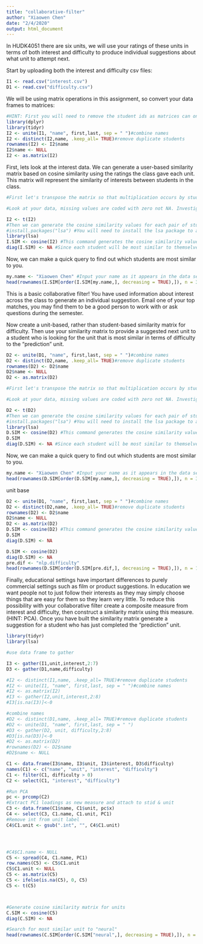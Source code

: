 ```yaml
---
title: "collaborative-filter"
author: "Xiaowen Chen"
date: "2/4/2020"
output: html_document
---
```


In HUDK4051 there are six units, we will use your ratings of these units in terms of both interest and difficulty to produce individual suggestions about what unit to attempt next.

Start by uploading both the interest and difficulty csv files:
```r
I1 <- read.csv("interest.csv")
D1 <- read.csv("difficulty.csv")
```

We will be using matrix operations in this assignment, so convert your data frames to matrices:
```r
#HINT: First you will need to remove the student ids as matrices can only contain one data type. You will then need to rename your row names with the student ids.
library(dplyr)
library(tidyr)
I2 <- unite(I1, "name", first,last, sep = " ")#combine names
I2 <- distinct(I2,name, .keep_all= TRUE)#remove duplicate students
rownames(I2) <- I2$name
I2$name <- NULL
I2 <- as.matrix(I2)


```

First, lets look at the interest data. We can generate a user-based similarity matrix based on cosine similarity using the ratings the class gave each unit. This matrix will represent the similarity of interests between students in the class.
```r
#First let's transpose the matrix so that multiplication occurs by students rather than units.

#Look at your data, missing values are coded with zero not NA. Investigate cosine similarity and decide whether your missing values should be coded with zeros or NAs. Explain your choice.

I2 <- t(I2)
#Then we can generate the cosine similarity values for each pair of students
#install.packages("lsa") #You will need to install the lsa package to access the cosine command.
library(lsa)
I.SIM <- cosine(I2) #This command generates the cosine similarity values as a new matrix. Click on I.SIM in the Global Environment pane to see what it looks like.
diag(I.SIM) <- NA #Since each student will be most similar to themselves we want to remove that information
```

Now, we can make a quick query to find out which students are most similar to you. 
```r
my.name <- "Xiaowen Chen" #Input your name as it appears in the data set
head(rownames(I.SIM[order(I.SIM[my.name,], decreasing = TRUE),]), n = 3) #This code orders the column of the matrix corresponding to your name according to similarity and returns the top two UNI ids for the students who's interests are most similar to yours
```

This is a basic collaborative filter! You have used information about interest across the class to generate an individual suggestion. Email one of your top matches, you may find them to be a good person to work with or ask questions during the semester.

Now create a unit-based, rather than student-based similarity matrix for difficulty. Then use your similarity matrix to provide a suggested next unit to a student who is looking for the unit that is most similar in terms of difficulty to the "prediction" unit. 
```r
D2 <- unite(D1, "name", first,last, sep = " ")#combine names
D2 <- distinct(D2,name, .keep_all= TRUE)#remove duplicate students
rownames(D2) <- D2$name
D2$name <- NULL
D2 <- as.matrix(D2)

```

```r
#First let's transpose the matrix so that multiplication occurs by students rather than units.

#Look at your data, missing values are coded with zero not NA. Investigate cosine similarity and decide whether your missing values should be coded with zeros or NAs. Explain your choice.

D2 <- t(D2)
#Then we can generate the cosine similarity values for each pair of students
#install.packages("lsa") #You will need to install the lsa package to access the cosine command.
library(lsa)
D.SIM <- cosine(D2) #This command generates the cosine similarity values as a new matrix. Click on I.SIM in the Global Environment pane to see what it looks like.
D.SIM
diag(D.SIM) <- NA #Since each student will be most similar to themselves we want to remove that information
```

Now, we can make a quick query to find out which students are most similar to you. 
```r
my.name <- "Xiaowen Chen" #Input your name as it appears in the data set
head(rownames(D.SIM[order(D.SIM[my.name,], decreasing = TRUE),]), n = 3) #This code orders the column of the matrix corresponding to your name according to similarity and returns the top two UNI ids for the students who's interests are most similar to yours
```
unit base
```r
D2 <- unite(D1, "name", first,last, sep = " ")#combine names
D2 <- distinct(D2,name, .keep_all= TRUE)#remove duplicate students
rownames(D2) <- D2$name
D2$name <- NULL
D2 <- as.matrix(D2)
D.SIM <- cosine(D2) #This command generates the cosine similarity values as a new matrix. Click on D.SIM in the Global Environment pane to see what it looks like.
D.SIM
diag(D.SIM) <- NA

```




```r
D.SIM <- cosine(D2)
diag(D.SIM) <- NA
pre.dif <- "nlp.difficulty"
head(rownames(D.SIM[order(D.SIM[pre.dif,], decreasing = TRUE),]), n = 1) 
```

Finally, educational settings have important differences to purely commercial settings such as film or product suggestions. In education we want people not to just follow their interests as they may simply choose things that are easy for them so they learn very little. To reduce this possibility with your collaborative filter create a composite measure from interest and difficulty, then construct a similarity matrix using this measure. (HINT: PCA). Once you have built the similarity matrix generate a suggestion for a student who has just completed the "prediction" unit.
```r
library(tidyr)
library(lsa)

#use data frame to gather

I3 <- gather(I1,unit,interest,2:7)
D3 <- gather(D1,name,difficulty)

#I2 <- distinct(I1,name, .keep_all= TRUE)#remove duplicate students
#I2 <- unite(I1, "name", first,last, sep = " ")#combine names
#I2 <- as.matrix(I2)
#I3 <- gather(I2,unit,interest,2:8)
#I3[is.na(I3)]<-0

#combine names
#D2 <- distinct(D1,name, .keep_all= TRUE)#remove duplicate students
#D2 <- unite(D1, "name", first,last, sep = " ")
#D3 <- gather(D2, unit, difficulty,2:8)
#D3[is.na(D3)]<-0
#D2 <- as.matrix(D2)
#rownames(D2) <- D2$name
#D2$name <- NULL

C1 <- data.frame(I3$name, I3$unit, I3$interest, D3$difficulty)
names(C1) <- c("name", "unit", "interest", "difficulty")
C1 <- filter(C1, difficulty > 0)
C2 <- select(C1, "interest", "difficulty")

```

```r

#Run PCA
pc <- prcomp(C2)
#Extract PC1 loadings as new measure and attach to stid & unit
C3 <- data.frame(C1$name, C1$unit, pc$x)
C4 <- select(C3, C1.name, C1.unit, PC1)
#Remove int from unit label
C4$C1.unit <- gsub(".int", "", C4$C1.unit)




#C4$C1.name <- NULL
C5 <- spread(C4, C1.name, PC1)
row.names(C5) <- C5$C1.unit
C5$C1.unit <- NULL
C5 <- as.matrix(C5)
C5 <- ifelse(is.na(C5), 0, C5)
C5 <- t(C5)



#Generate cosine similarity matrix for units
C.SIM <- cosine(C5)
diag(C.SIM) <- NA

#Search for most similar unit to "neural"
head(rownames(C.SIM[order(C.SIM["neural",], decreasing = TRUE),]), n = 1)

```

